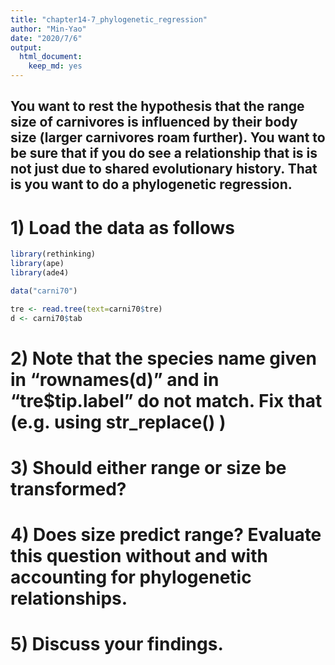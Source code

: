 ```yaml
---
title: "chapter14-7_phylogenetic_regression"
author: "Min-Yao"
date: "2020/7/6"
output: 
  html_document: 
    keep_md: yes
---
```


## You want to rest the hypothesis that the range size of carnivores is influenced by their body size (larger carnivores roam further).  You want to be sure that if you do see a relationship that is is not just due to shared evolutionary history.  That is you want to do a phylogenetic regression.

# 1) Load the data as follows

```r
library(rethinking)
library(ape)
library(ade4)
```

```r
data("carni70")
```

```r
tre <- read.tree(text=carni70$tre)
d <- carni70$tab
```

# 2) Note that the species name given in "rownames(d)" and in "tre$tip.label" do not match.  Fix that (e.g. using str_replace() )

# 3) Should either range or size be transformed?

# 4) Does size predict range?  Evaluate this question without and with accounting for phylogenetic relationships.

# 5) Discuss your findings.






